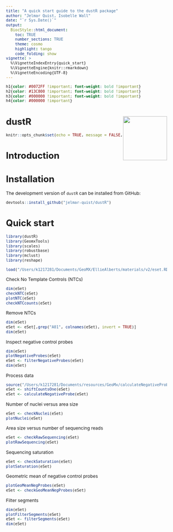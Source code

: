 ```yaml
---
title: "A quick start guide to the dustR package"
author: "Jelmar Quist, Isobelle Wall"
date: "`r Sys.Date()`"
output: 
  BiocStyle::html_document:
    toc: TRUE
    number_sections: TRUE
    theme: cosmo
    highlight: tango
    code_folding: show
vignette: >
  %\VignetteIndexEntry{quick_start}
  %\VignetteEngine{knitr::rmarkdown}
  %\VignetteEncoding{UTF-8}
---
```


```{=html}
<style type="text/css">
  body{
  font-size: 12;
}
</style>
```

```css

h1{color: #0072FF !important; font-weight: bold !important}
h2{color: #13C800 !important; font-weight: bold !important}
h3{color: #000000 !important; font-weight: bold !important}
h4{color: #000000 !important}

```

# dustR <img src="~/man/figures/logo.png" align="right" height="118" alt="" />

```r
knitr::opts_chunk$set(echo = TRUE, message = FALSE, warning = FALSE, dpi = 80)
```

# Introduction

# Installation
The development version of `dustR` can be installed from GitHub:

```r
devtools::install_github("jelmar-quist/dustR")
```

# Quick start
```r
library(dustR)
library(GeomxTools)
library(scales)
library(robustbase)
library(mclust)
library(reshape)
```

```r
load("/Users/k1217281/Documents/GeoMX/EllieAlberts/materials/v2/eset.RData")
```

Check No Template Controls (NTCs)
```r
dim(eSet)
checkNTC(eSet)
plotNTC(eSet)
checkNTCcounts(eSet)
```

Remove NTCs
```r
dim(eSet)
eSet <- eSet[,grep("A01", colnames(eSet), invert = TRUE)]
dim(eSet)
```

Inspect negative control probes
```r
dim(eSet)
plotNegativeProbes(eSet)
eSet <- filterNegativeProbes(eSet)
dim(eSet)
```

Process data
```r
source("/Users/k1217281/Documents/resources/GeoMx/calculateNegativeProbe.R")
eSet <- shiftCountsOne(eSet)
eSet <- calculateNegativeProbe(eSet)
```

Number of nuclei versus area size
```r
eSet <- checkNuclei(eSet)
plotNuclei(eSet)
```

Area size versus number of sequencing reads
```r
eSet <- checkRawSequencing(eSet)
plotRawSequencing(eSet)
```

Sequencing saturation
```r
eSet <- checkSaturation(eSet)
plotSaturation(eSet)
```

Geometric mean of negative control probes
```r
plotGeoMeanNegProbes(eSet)
eSet <- checkGeoMeanNegProbes(eSet)
```

Filter segments
```r
dim(eSet)
plotFilterSegments(eSet)
eSet <- filterSegments(eSet)
dim(eSet)
```

